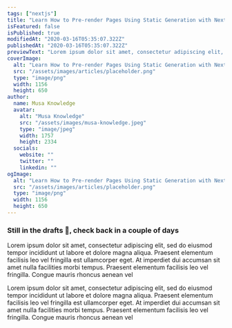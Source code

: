 ```yaml
---
tags: ["nextjs"]
title: "Learn How to Pre-render Pages Using Static Generation with Next.js"
isFeatured: false
isPublished: true
modifiedAt: "2020-03-16T05:35:07.322Z"
publishedAt: "2020-03-16T05:35:07.322Z"
previewText: "Lorem ipsum dolor sit amet, consectetur adipiscing elit, sed do eiusmod tempor incididunt ut labore et dolore magna aliqua. Praesent elementum facilisis leo vel fringilla est ullamcorper eget. At imperdiet dui accumsan sit amet nulla facilities morbi tempus. Praesent elementum facilisis leo vel fringilla. Congue mauris rhoncus aenean vel"
coverImage:
  alt: "Learn How to Pre-render Pages Using Static Generation with Next.js"
  src: "/assets/images/articles/placeholder.png"
  type: "image/png"
  width: 1156
  height: 650
author:
  name: Musa Knowledge
  avatar:
    alt: "Musa Knowledge"
    src: "/assets/images/musa-knowledge.jpeg"
    type: "image/jpeg"
    width: 1757
    height: 2334
  socials:
    website: ""
    twitter: ""
    linkedin: ""
ogImage:
  alt: "Learn How to Pre-render Pages Using Static Generation with Next.js"
  src: "/assets/images/articles/placeholder.png"
  type: "image/png"
  width: 1156
  height: 650
---
```


### Still in the drafts 🙈, check back in a couple of days

Lorem ipsum dolor sit amet, consectetur adipiscing elit, sed do eiusmod tempor incididunt ut labore et dolore magna aliqua. Praesent elementum facilisis leo vel fringilla est ullamcorper eget. At imperdiet dui accumsan sit amet nulla facilities morbi tempus. Praesent elementum facilisis leo vel fringilla. Congue mauris rhoncus aenean vel

Lorem ipsum dolor sit amet, consectetur adipiscing elit, sed do eiusmod tempor incididunt ut labore et dolore magna aliqua. Praesent elementum facilisis leo vel fringilla est ullamcorper eget. At imperdiet dui accumsan sit amet nulla facilities morbi tempus. Praesent elementum facilisis leo vel fringilla. Congue mauris rhoncus aenean vel
